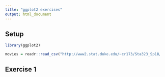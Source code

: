```yaml
---
title: "ggplot2 exercises"
output: html_document
---
```


## Setup

```r
library(ggplot2)

movies = readr::read_csv("http://www2.stat.duke.edu/~cr173/Sta323_Sp18/slides/data/movies/movies.csv")
```

## Exercise 1
